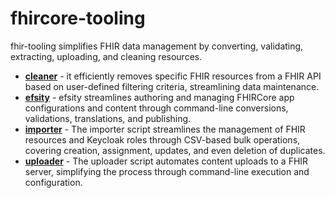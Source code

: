 # fhircore-tooling

fhir-tooling simplifies FHIR data management by converting, validating, extracting, uploading, and cleaning resources.

- [**cleaner**](https://github.com/onaio/fhir-tooling/blob/a2f435fce32f029260f8ecda81f41703b4b05456/cleaner/README.md) - it efficiently removes specific FHIR resources from a FHIR API based on user-defined filtering criteria, streamlining data maintenance.
- [**efsity**](https://github.com/onaio/fhir-tooling/blob/2c94aeeb54a39964cc5ba158ec077e2d1f73564e/efsity/README.md) - efsity streamlines authoring and managing FHIRCore app configurations and content through command-line conversions, validations, translations, and publishing.
- [**importer**](https://github.com/onaio/fhir-tooling/blob/a2f435fce32f029260f8ecda81f41703b4b05456/importer/README.md) - The importer script streamlines the management of FHIR resources and Keycloak roles through CSV-based bulk operations, covering creation, assignment, updates, and even deletion of duplicates.
- [**uploader**](https://github.com/onaio/fhir-tooling/blob/a2f435fce32f029260f8ecda81f41703b4b05456/importer/README.md) - The uploader script automates content uploads to a FHIR server, simplifying the process through command-line execution and configuration.